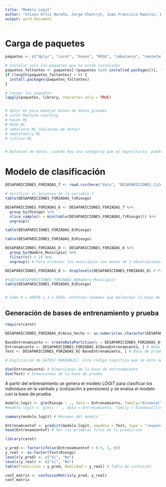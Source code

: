 ```yaml
---
title: "Modelo Logit"
author: "Stiven Ortiz Noreña, Jorge Chantryt, Juan Francisco Ramirez, Esteban Salazar, Andres Cano"
output: word_document
---
```


# Carga de paquetes

```r
paquetes <- c("dplyr", "caret", "haven", "ROSE", "imbalance", "smotefamily", "lattice","here")

# Instalar solo los paquetes que no están instalados
paquetes_faltantes <- paquetes[!(paquetes %in% installed.packages()[, "Package"])]
if (length(paquetes_faltantes) > 0) {
  install.packages(paquetes_faltantes)
}

# Cargar los paquetes
lapply(paquetes, library, character.only = TRUE)


# dplyr es para manejar bases de datos grandes
# caret Machine Learning
# haven ML
# ROSE ML
# imbalance ML (balanceo de datos)
# smotefamily ML
# lattice ML


# Balanceo de datos, cuando hay una categoría que es mayoritaria, puede arruinar todo, entonces se puede hacer balanceo para tener resultados mas concistentes 
```

# Modelo de clasificación

```r
DESAPARICIONES_FORZADAS_7 <- read.csv(here("data", "DESAPARICIONES_CLEAN.csv"), sep = ",")

# Verificar el balanceo de la variable Y
table(DESAPARICIONES_FORZADAS_7$Riesgo)

DESAPARICIONES_FORZADAS_8 <- DESAPARICIONES_FORZADAS_7 %>%
  group_by(Riesgo) %>%
  slice_sample(n = min(table(DESAPARICIONES_FORZADAS_7$Riesgo))) %>%
  ungroup()

table(DESAPARICIONES_FORZADAS_8$Riesgo)
```

```r
table(DESAPARICIONES_FORZADAS_8$Riesgo)

DESAPARICIONES_FORZADAS_8 <- DESAPARICIONES_FORZADAS_8 %>%
  group_by(Nombre_Municipio) %>%
  filter(n() > 2) %>%
  ungroup() # Para eliminar los municipios con menos de 2 observaciones

DESAPARICIONES_FORZADAS_8 <- droplevels(DESAPARICIONES_FORZADAS_8) # Para eliminar los niveles vacíos de la variable Nombre_Municipio

#table(DESAPARICIONES_FORZADAS_8$Nombre_Municipio)
table(DESAPARICIONES_FORZADAS_8$Riesgo)


# Como 0 = 40958 y 1 = 5845, entonces tenemos que balancear la base de datos, dado que la diferencia es muy grande.
```


## Generación de bases de entrenamiento y prueba

```r
require(caret)

DESAPARICIONES_FORZADAS_8$Anio_hecho <- as.numeric(as.character(DESAPARICIONES_FORZADAS_8$Anio_hecho))

BaseEntrenamiento <- createDataPartition(y = DESAPARICIONES_FORZADAS_8$Nombre_Municipio, p = 0.7, list = FALSE)
Entrenamiento <- DESAPARICIONES_FORZADAS_8[BaseEntrenamiento, ] # Base de entrenamiento
Test <- DESAPARICIONES_FORZADAS_8[-BaseEntrenamiento, ] # Base de prueba

# Explicación de DATOS[-VARIABLE]: Este código significa que se está seleccionando todas las filas de la base de datos, pero excluyendo las filas que están en la variable BaseEntrenamiento. En otras palabras, se está creando una nueva base de datos (Test) que contiene solo las filas que no están en la base de entrenamiento (BaseEntrenamiento). 

dim(Entrenamiento) # Dimensiones de la base de entrenamiento
dim(Test) # Dimensiones de la base de prueba
```

A partir del entrenamiento se genera el modelo LOGIT para clasificar los individuos en la vairbale $y$ (cotización a pensiones) y se evalua el modelo con la base de prueba.

```r
modelo.logit <- glm(Riesgo ~ ., data = Entrenamiento, family="binomial")
#modelo.logit <- glm(y ~ ., data = Entrenamiento, family = binomial(link = "logit")) # Modelo logit

summary(modelo.logit) # Resumen del modelo```
```

```r
Entrenamientof <- predict(modelo.logit, newdata = Test, type = "response") # Predecir la probabilidad de que el individuo cotice a pensiones
head(Entrenamientof) # Ver las primeras filas de la predicción
```

```r
library(caret)

y_pred <- factor(ifelse(Entrenamientof > 0.5, 1, 0))
y_real <- as.factor(Test$Riesgo)
levels(y_pred) <- c("Si", "No")
levels(y_real) <- c("Si", "No")
table(Prediccion = y_pred, Realidad = y_real) # Tabla de confusión
```

```r
conf_matrix <- confusionMatrix(y_pred, y_real)
conf_matrix
```